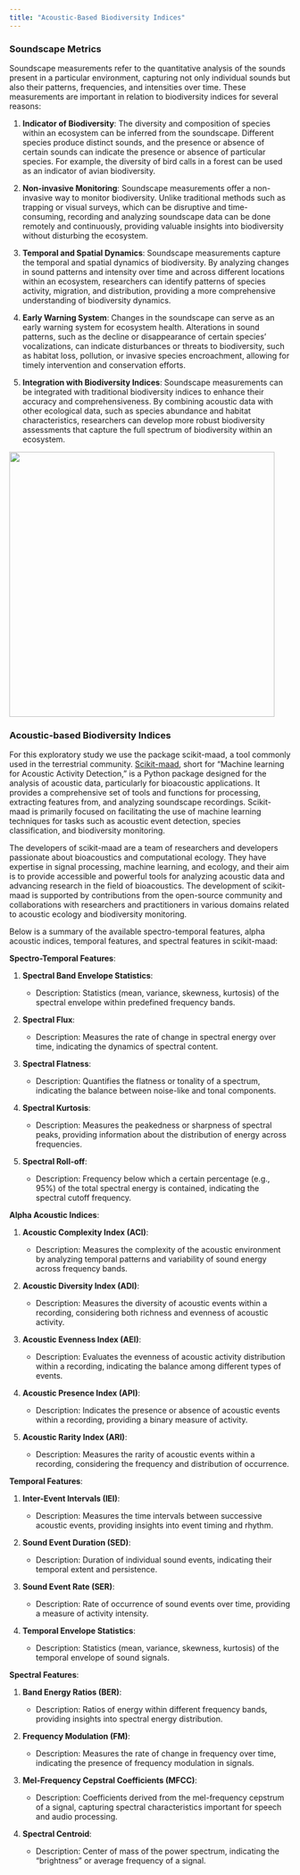 ```yaml
---
title: "Acoustic-Based Biodiversity Indices"
---
```


### Soundscape Metrics

Soundscape measurements refer to the quantitative analysis of the sounds present in a particular environment, capturing not only individual sounds but also their patterns, frequencies, and intensities over time. These measurements are important in relation to biodiversity indices for several reasons:

1.  **Indicator of Biodiversity**: The diversity and composition of species within an ecosystem can be inferred from the soundscape. Different species produce distinct sounds, and the presence or absence of certain sounds can indicate the presence or absence of particular species. For example, the diversity of bird calls in a forest can be used as an indicator of avian biodiversity.

2.  **Non-invasive Monitoring**: Soundscape measurements offer a non-invasive way to monitor biodiversity. Unlike traditional methods such as trapping or visual surveys, which can be disruptive and time-consuming, recording and analyzing soundscape data can be done remotely and continuously, providing valuable insights into biodiversity without disturbing the ecosystem.

3.  **Temporal and Spatial Dynamics**: Soundscape measurements capture the temporal and spatial dynamics of biodiversity. By analyzing changes in sound patterns and intensity over time and across different locations within an ecosystem, researchers can identify patterns of species activity, migration, and distribution, providing a more comprehensive understanding of biodiversity dynamics.

4.  **Early Warning System**: Changes in the soundscape can serve as an early warning system for ecosystem health. Alterations in sound patterns, such as the decline or disappearance of certain species' vocalizations, can indicate disturbances or threats to biodiversity, such as habitat loss, pollution, or invasive species encroachment, allowing for timely intervention and conservation efforts.

5.  **Integration with Biodiversity Indices**: Soundscape measurements can be integrated with traditional biodiversity indices to enhance their accuracy and comprehensiveness. By combining acoustic data with other ecological data, such as species abundance and habitat characteristics, researchers can develop more robust biodiversity assessments that capture the full spectrum of biodiversity within an ecosystem.

![](images/Underwater_Acoustics.png){fig-align="left" width="475"}

### Acoustic-based Biodiversity Indices

For this exploratory study we use the package scikit-maad, a tool commonly used in the terrestrial community. [Scikit-maad](https://scikit-maad.github.io/#), short for "Machine learning for Acoustic Activity Detection," is a Python package designed for the analysis of acoustic data, particularly for bioacoustic applications. It provides a comprehensive set of tools and functions for processing, extracting features from, and analyzing soundscape recordings. Scikit-maad is primarily focused on facilitating the use of machine learning techniques for tasks such as acoustic event detection, species classification, and biodiversity monitoring.

The developers of scikit-maad are a team of researchers and developers passionate about bioacoustics and computational ecology. They have expertise in signal processing, machine learning, and ecology, and their aim is to provide accessible and powerful tools for analyzing acoustic data and advancing research in the field of bioacoustics. The development of scikit-maad is supported by contributions from the open-source community and collaborations with researchers and practitioners in various domains related to acoustic ecology and biodiversity monitoring.

Below is a summary of the available spectro-temporal features, alpha acoustic indices, temporal features, and spectral features in scikit-maad:

**Spectro-Temporal Features**:

1.  **Spectral Band Envelope Statistics**:

    -   Description: Statistics (mean, variance, skewness, kurtosis) of the spectral envelope within predefined frequency bands.

2.  **Spectral Flux**:

    -   Description: Measures the rate of change in spectral energy over time, indicating the dynamics of spectral content.

3.  **Spectral Flatness**:

    -   Description: Quantifies the flatness or tonality of a spectrum, indicating the balance between noise-like and tonal components.

4.  **Spectral Kurtosis**:

    -   Description: Measures the peakedness or sharpness of spectral peaks, providing information about the distribution of energy across frequencies.

5.  **Spectral Roll-off**:

    -   Description: Frequency below which a certain percentage (e.g., 95%) of the total spectral energy is contained, indicating the spectral cutoff frequency.

**Alpha Acoustic Indices**:

1.  **Acoustic Complexity Index (ACI)**:

    -   Description: Measures the complexity of the acoustic environment by analyzing temporal patterns and variability of sound energy across frequency bands.

2.  **Acoustic Diversity Index (ADI)**:

    -   Description: Measures the diversity of acoustic events within a recording, considering both richness and evenness of acoustic activity.

3.  **Acoustic Evenness Index (AEI)**:

    -   Description: Evaluates the evenness of acoustic activity distribution within a recording, indicating the balance among different types of events.

4.  **Acoustic Presence Index (API)**:

    -   Description: Indicates the presence or absence of acoustic events within a recording, providing a binary measure of activity.

5.  **Acoustic Rarity Index (ARI)**:

    -   Description: Measures the rarity of acoustic events within a recording, considering the frequency and distribution of occurrence.

**Temporal Features**:

1.  **Inter-Event Intervals (IEI)**:

    -   Description: Measures the time intervals between successive acoustic events, providing insights into event timing and rhythm.

2.  **Sound Event Duration (SED)**:

    -   Description: Duration of individual sound events, indicating their temporal extent and persistence.

3.  **Sound Event Rate (SER)**:

    -   Description: Rate of occurrence of sound events over time, providing a measure of activity intensity.

4.  **Temporal Envelope Statistics**:

    -   Description: Statistics (mean, variance, skewness, kurtosis) of the temporal envelope of sound signals.

**Spectral Features**:

1.  **Band Energy Ratios (BER)**:

    -   Description: Ratios of energy within different frequency bands, providing insights into spectral energy distribution.

2.  **Frequency Modulation (FM)**:

    -   Description: Measures the rate of change in frequency over time, indicating the presence of frequency modulation in signals.

3.  **Mel-Frequency Cepstral Coefficients (MFCC)**:

    -   Description: Coefficients derived from the mel-frequency cepstrum of a signal, capturing spectral characteristics important for speech and audio processing.

4.  **Spectral Centroid**:

    -   Description: Center of mass of the power spectrum, indicating the "brightness" or average frequency of a signal.
